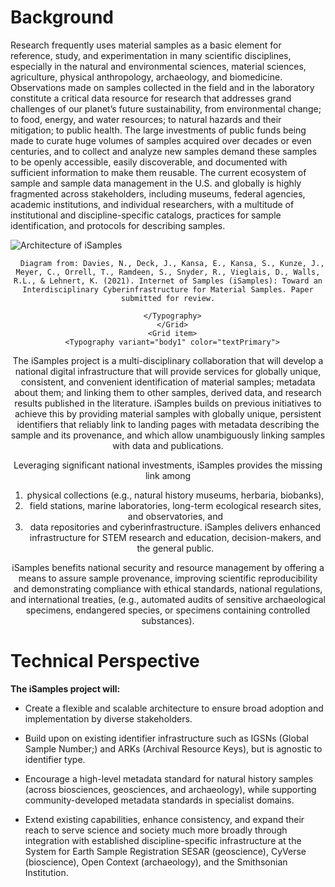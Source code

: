 

<Grid container
direction="row"
justify="center"
alignItems="center"
spacing={4}>
<Grid item xs={12} sm={12} md={12} lg={12}>

# Background

<Typography variant="body1" color="textPrimary">

Research frequently uses material samples as a basic element for reference, study, and experimentation in many scientific disciplines, especially in the natural and environmental sciences, material sciences, agriculture, physical anthropology, archaeology, and biomedicine. Observations made on samples collected in the field and in the laboratory constitute a critical data resource for research that addresses grand challenges of our planet’s future sustainability, from environmental change; to food, energy, and water resources; to natural hazards and their mitigation; to public health. The large investments of public funds being made to curate huge volumes of samples acquired over decades or even centuries, and to collect and analyze new samples demand these samples to be openly accessible, easily discoverable, and documented with sufficient information to make them reusable. The current ecosystem of sample and sample data management in the U.S. and globally is highly fragmented across stakeholders, including museums, federal agencies, academic institutions, and individual researchers, with a multitude of institutional and discipline-specific catalogs, practices for sample identification, and protocols for describing samples.

</Typography>
</Grid>
</Grid>
<Grid 
container
direction="row"
justify="center"
alignItems="center"
spacing={4}
>
<Grid item align="center" md={7}>
<Image
        src="/iSamplesarchitecture.jpg"
        alt="Architecture of iSamples"
        layout="intrinsic"
        height={300}
        width={700}
      />
      <Typography variant="caption">
      
      Diagram from: Davies, N., Deck, J., Kansa, E., Kansa, S., Kunze, J., Meyer, C., Orrell, T., Ramdeen, S., Snyder, R., Vieglais, D., Walls, R.L., & Lehnert, K. (2021). Internet of Samples (iSamples): Toward an Interdisciplinary Cyberinfrastructure for Material Samples. Paper submitted for review.
      
      </Typography>
      </Grid>
      <Grid item>
      <Typography variant="body1" color="textPrimary">

The iSamples project is a multi-disciplinary collaboration that will develop a national digital infrastructure that will provide services for globally unique, consistent, and convenient identification of material samples; metadata about them; and linking them to other samples, derived data, and research results published in the literature. iSamples builds on previous initiatives to achieve this by providing material samples with globally unique, persistent identifiers that reliably link to landing pages with metadata describing the sample and its provenance, and which allow unambiguously linking samples with data and publications.

Leveraging significant national investments, iSamples provides the missing link among

1. physical collections (e.g., natural history museums, herbaria, biobanks),
2. field stations, marine laboratories, long-term ecological research sites, and observatories, and
3. data repositories and cyberinfrastructure. iSamples delivers enhanced infrastructure for STEM research and education, decision-makers, and the general public.

iSamples benefits national security and resource management by offering a means to assure sample provenance, improving scientific reproducibility and demonstrating compliance with ethical standards, national regulations, and international treaties, (e.g., automated audits of sensitive archaeological specimens, endangered species, or specimens containing controlled substances).

</Typography>
</Grid>
</Grid>

<Grid container direction="row">
<Grid item>

# Technical Perspective

<Typography variant="body1" color="textPrimary">

**The iSamples project will:**

- Create a flexible and scalable architecture to ensure broad adoption and implementation by diverse stakeholders.
- Build upon on existing identifier infrastructure such as IGSNs (Global Sample Number;) and ARKs (Archival Resource Keys), but is agnostic to identifier type.

- Encourage a high-level metadata standard for natural history samples (across biosciences, geosciences, and archaeology), while supporting community-developed metadata standards in specialist domains.

- Extend existing capabilities, enhance consistency, and expand their reach to serve science and society much more broadly through integration with established discipline-specific infrastructure at the System for Earth Sample Registration SESAR (geoscience), CyVerse (bioscience), Open Context (archaeology), and the Smithsonian Institution.

</Typography>
</Grid>
</Grid>